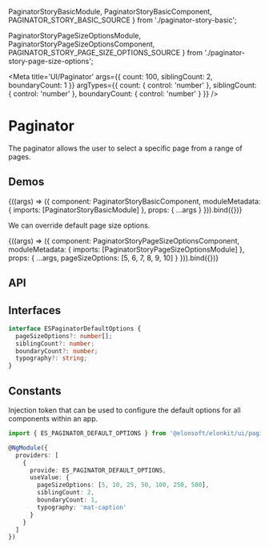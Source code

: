 


  PaginatorStoryBasicModule,
  PaginatorStoryBasicComponent,
  PAGINATOR_STORY_BASIC_SOURCE
} from './paginator-story-basic';

  PaginatorStoryPageSizeOptionsModule,
  PaginatorStoryPageSizeOptionsComponent,
  PAGINATOR_STORY_PAGE_SIZE_OPTIONS_SOURCE
} from './paginator-story-page-size-options';

<Meta
  title='UI/Paginator'
  args={{
    count: 100,
    siblingCount: 2,
    boundaryCount: 1
  }}
  argTypes={{
    count: {
      control: 'number'
    },
    siblingCount: {
      control: 'number'
    },
    boundaryCount: {
      control: 'number'
    }
  }}
/>

# Paginator

The paginator allows the user to select a specific page from a range of pages.

## Demos

<Canvas source={PAGINATOR_STORY_BASIC_SOURCE}>
  <Story name='Basic' height='270px'>
    {((args) => ({
      component: PaginatorStoryBasicComponent,
      moduleMetadata: {
        imports: [PaginatorStoryBasicModule]
      },
      props: {
        ...args
      }
    })).bind({})}
  </Story>
</Canvas>

We can override default page size options.

<Canvas source={PAGINATOR_STORY_PAGE_SIZE_OPTIONS_SOURCE}>
  <Story name='Page size options' height='250px'>
    {((args) => ({
      component: PaginatorStoryPageSizeOptionsComponent,
      moduleMetadata: {
        imports: [PaginatorStoryPageSizeOptionsModule]
      },
      props: {
        ...args,
        pageSizeOptions: [5, 6, 7, 8, 9, 10]
      }
    })).bind({})}
  </Story>
</Canvas>

## API

<ArgsTable of={ESPaginatorComponent} />

## Interfaces

```ts
interface ESPaginatorDefaultOptions {
  pageSizeOptions?: number[];
  siblingCount?: number;
  boundaryCount?: number;
  typography?: string;
}
```

## Constants

Injection token that can be used to configure the default options for all components within an app.

```ts
import { ES_PAGINATOR_DEFAULT_OPTIONS } from '@elonsoft/elonkit/ui/paginator';

@NgModule({
  providers: [
    {
      provide: ES_PAGINATOR_DEFAULT_OPTIONS,
      useValue: {
        pageSizeOptions: [5, 10, 25, 50, 100, 250, 500],
        siblingCount: 2,
        boundaryCount: 1,
        typography: 'mat-caption'
      }
    }
  ]
})
```
